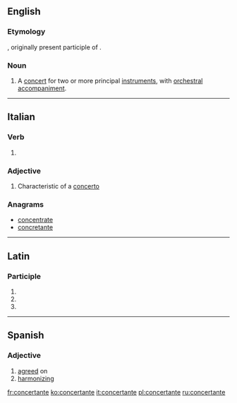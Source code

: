 ==English==

===Etymology===
{{etyl|it|en}}, originally present participle of {{term|concertare|lang=it||to form or perform a concert}}.

===Noun===
{{en-noun}}

# {{context|music|lang=en}} A [[concert]] for two or more principal [[instrument]]s, with [[orchestral]] [[accompaniment]].

{{Webster 1913}}

----

==Italian==

===Verb===
{{head|it|present participle}}

# {{present participle of|concertare|lang=it|nocat=1}}

===Adjective===
{{it-adj|concertant|e|i}}

# {{context|music|lang=it}} Characteristic of a [[concerto]]

===Anagrams===
* [[concentrate#Italian|concentrate]]
* [[concretante#Italian|concretante]]

----

==Latin==

===Participle===
{{la-part-form|concertante}}

# {{inflection of|concertāns||dat|m|s|lang=la}}
# {{inflection of|concertāns||dat|f|s|lang=la}}
# {{inflection of|concertāns||dat|n|s|lang=la}}
----
==Spanish==

===Adjective===
{{es-adj}}

# [[agreed]] on
# [[harmonizing]]

[[fr:concertante]]
[[ko:concertante]]
[[it:concertante]]
[[pl:concertante]]
[[ru:concertante]]